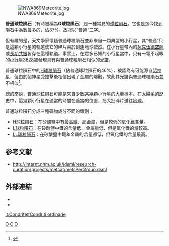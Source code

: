 [[File:NWA869Meteorite.jpg|thumb]]

'''普通球粒隕石'''（有時被稱為'''O球粒隕石'''）是一種常見的[[球粒隕石|球粒隕石]]。它也是迄今找到[[隕石|隕石]]中為數最多的，佔87%。故冠以“普通”二字。

但有趣的是，天文學家懷疑普通球粒隕石並非來自一顆典型的小行星，其“普通”只是這顆小行星的軌道使它的碎片易於到達地球使然。在小行星帶內的[[柯克伍德空隙|柯克伍德空隙]]或[[長期共振|長期共振]]皆存在這種軌道。事實上，在眾多已知的小行星當中，只有一顆不起眼的[[小行星3628|小行星3628]]被發現具有與普通球粒隕石相似的[[光譜|光譜]]。

普通球粒隕石中的[[H球粒隕石|H球粒隕石]]（佔普通球粒隕石的46%），被認為有可能源自[[韶神星|韶神星]]，但由於韶神星受撞擊後相信出現了金屬的熔融，故此其光譜與普通球粒隕石並不相似<ref>{{lang|en|Gaffey, M.J. & Gilbert, S.L., ''Meteoritics & Planetary Science'', Vol. 33, p. 1281 (1998). [http://articles.adsabs.harvard.edu/cgi-bin/nph-iarticle_query?1998M%26PS...33.1281G ADS]}}</ref>。

總的來說，普通球粒隕石可能是來自少數某幾顆小行星的大量樣本。在太陽系的歷史中，這幾顆小行星在適當的時間在適當的位置，把大批碎片送往[[地球|地球]]。

普通球粒隕石分成三種礦物成分不同的類別：
*[[H球粒隕石|H球粒隕石]]：在矽酸鹽中有最高鐵、高金屬，但是較低的氧化鐵含量。
*[[L球粒隕石|L球粒隕石]]：在矽酸鹽中鐵的含量低、金屬量低、但是氧化鐵的量較高。
*[[LL球粒隕石|LL球粒隕石]]：在矽酸鹽中鐵和金屬的含量都低，但氧化鐵的含量最高。

==参考文献==
<div class="references-small">
<references />
* http://internt.nhm.ac.uk/jdsml/research-curation/projects/metcat/metsPerGroup.dsml {{Wayback|url=http://internt.nhm.ac.uk/jdsml/research-curation/projects/metcat/metsPerGroup.dsml |date=20060503223656 }}
</div>

==外部連結==
* {{lang|en|[http://www.meteorite.fr/en/classification/ordinarychon.htm www.meteorite.fr]}}
* {{lang|en|[http://internt.nhm.ac.uk/jdsml/research-curation/projects/metcat/metsPerGroup.dsml Meteorite frequencies by group]}}

{{隕石}}

[[Category:陨石|O]]
[[Category:隕石類型|C]]
[[Category:球粒隕石|O]]

[[it:Condrite#Condriti_ordinarie|it:Condrite#Condriti ordinarie]]